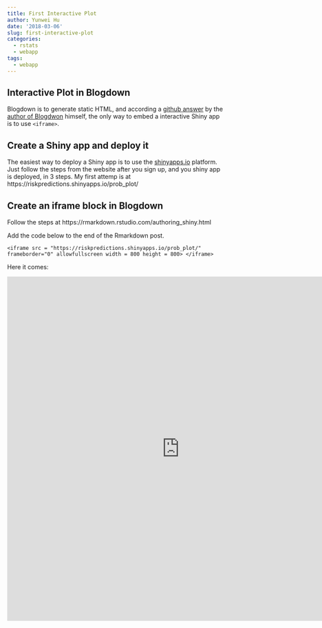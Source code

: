 ```yaml
---
title: First Interactive Plot
author: Yunwei Hu
date: '2018-03-06'
slug: first-interactive-plot
categories:
  - rstats
  - webapp
tags:
  - webapp
---
```


## Interactive Plot in Blogdown
Blogdown is to generate static HTML, and according a [github answer](https://github.com/rstudio/blogdown/issues/166) by the [author of Blogdwon](https://github.com/yihui) himself, the only way to embed a interactive Shiny app is to use `<iframe>`.

## Create a Shiny app and deploy it
The easiest way to deploy a Shiny app is to use the [shinyapps.io](www.shinyapps.io) platform. Just follow the steps from the website after you sign up, and you shiny app is deployed, in 3 steps.
My first attemp is at https://riskpredictions.shinyapps.io/prob_plot/

## Create an iframe block in Blogdown

Follow the steps at https://rmarkdown.rstudio.com/authoring_shiny.html

Add the code below to the end of the Rmarkdown post. 

`<iframe src = "https://riskpredictions.shinyapps.io/prob_plot/" frameborder="0" allowfullscreen width = 800 height = 800>
</iframe>`

Here it comes:

<iframe src = "https://riskpredictions.shinyapps.io/prob_plot/" frameborder="0" allowfullscreen width = 800 height = 800>
</iframe>

